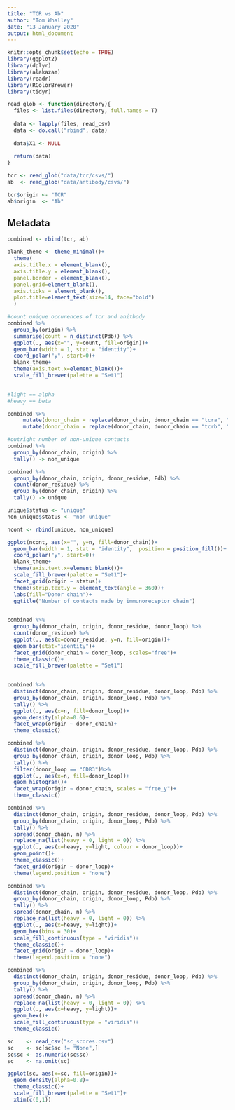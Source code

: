 ```yaml
---
title: "TCR vs Ab"
author: "Tom Whalley"
date: "13 January 2020"
output: html_document
---
```


```r
knitr::opts_chunk$set(echo = TRUE)
library(ggplot2)
library(dplyr)
library(alakazam)
library(readr)
library(RColorBrewer)
library(tidyr)
```

```r

read_glob <- function(directory){
  files <- list.files(directory, full.names = T)
  
  data <- lapply(files, read_csv)
  data <- do.call("rbind", data)
  
  data$X1 <- NULL
  
  return(data)
}

tcr <- read_glob("data/tcr/csvs/")
ab  <- read_glob("data/antibody/csvs/")

tcr$origin <- "TCR"
ab$origin  <- "Ab"
```

## Metadata

```r
combined <- rbind(tcr, ab)

blank_theme <- theme_minimal()+
  theme(
  axis.title.x = element_blank(),
  axis.title.y = element_blank(),
  panel.border = element_blank(),
  panel.grid=element_blank(),
  axis.ticks = element_blank(),
  plot.title=element_text(size=14, face="bold")
  )

#count unique occurences of tcr and anitbody
combined %>%
  group_by(origin) %>%
  summarise(count = n_distinct(Pdb)) %>%
  ggplot(., aes(x="", y=count, fill=origin))+
  geom_bar(width = 1, stat = "identity")+
  coord_polar("y", start=0)+
  blank_theme+
  theme(axis.text.x=element_blank())+
  scale_fill_brewer(palette = "Set1")
  
```

```r

#light == alpha
#heavy == beta

combined %>%
     mutate(donor_chain = replace(donor_chain, donor_chain == "tcra", "light")) %>% 
     mutate(donor_chain = replace(donor_chain, donor_chain == "tcrb", "heavy")) -> combined

#outright number of non-unique contacts
combined %>%
  group_by(donor_chain, origin) %>%
  tally() -> non_unique

combined %>%
  group_by(donor_chain, origin, donor_residue, Pdb) %>%
  count(donor_residue) %>%
  group_by(donor_chain, origin) %>%
  tally() -> unique

unique$status <- "unique"
non_unique$status <- "non-unique"

ncont <- rbind(unique, non_unique)

ggplot(ncont, aes(x="", y=n, fill=donor_chain))+
  geom_bar(width = 1, stat = "identity",  position = position_fill())+
  coord_polar("y", start=0)+
  blank_theme+
  theme(axis.text.x=element_blank())+
  scale_fill_brewer(palette = "Set1")+
  facet_grid(origin ~ status)+
  theme(strip.text.y = element_text(angle = 360))+
  labs(fill="Donor chain")+
  ggtitle("Number of contacts made by immunoreceptor chain")
  
```

```r
combined %>%
  group_by(donor_chain, origin, donor_residue, donor_loop) %>%
  count(donor_residue) %>%
  ggplot(., aes(x=donor_residue, y=n, fill=origin))+
  geom_bar(stat="identity")+
  facet_grid(donor_chain ~ donor_loop, scales="free")+
  theme_classic()+
  scale_fill_brewer(palette = "Set1")
  
```
```r
combined %>%
  distinct(donor_chain, origin, donor_residue, donor_loop, Pdb) %>%
  group_by(donor_chain, origin, donor_loop, Pdb) %>%
  tally() %>%
  ggplot(., aes(x=n, fill=donor_loop))+
  geom_density(alpha=0.6)+
  facet_wrap(origin ~ donor_chain)+
  theme_classic()

combined %>%
  distinct(donor_chain, origin, donor_residue, donor_loop, Pdb) %>%
  group_by(donor_chain, origin, donor_loop, Pdb) %>%
  tally() %>%
  filter(donor_loop == "CDR3")%>%
  ggplot(., aes(x=n, fill=donor_loop))+
  geom_histogram()+
  facet_wrap(origin ~ donor_chain, scales = "free_y")+
  theme_classic()
```

```r
combined %>%
  distinct(donor_chain, origin, donor_residue, donor_loop, Pdb) %>%
  group_by(donor_chain, origin, donor_loop, Pdb) %>%
  tally() %>%
  spread(donor_chain, n) %>%
  replace_na(list(heavy = 0, light = 0)) %>%
  ggplot(., aes(x=heavy, y=light, colour = donor_loop))+
  geom_point()+
  theme_classic()+
  facet_grid(origin ~ donor_loop)+
  theme(legend.position = "none")

combined %>%
  distinct(donor_chain, origin, donor_residue, donor_loop, Pdb) %>%
  group_by(donor_chain, origin, donor_loop, Pdb) %>%
  tally() %>%
  spread(donor_chain, n) %>%
  replace_na(list(heavy = 0, light = 0)) %>%
  ggplot(., aes(x=heavy, y=light))+
  geom_hex(bins = 30)+
  scale_fill_continuous(type = "viridis")+
  theme_classic()+
  facet_grid(origin ~ donor_loop)+
  theme(legend.position = "none")

combined %>%
  distinct(donor_chain, origin, donor_residue, donor_loop, Pdb) %>%
  group_by(donor_chain, origin, donor_loop, Pdb) %>%
  tally() %>%
  spread(donor_chain, n) %>%
  replace_na(list(heavy = 0, light = 0)) %>%
  ggplot(., aes(x=heavy, y=light))+
  geom_hex()+
  scale_fill_continuous(type = "viridis")+
  theme_classic()
```

```r
sc    <- read_csv("sc_scores.csv")
sc    <- sc[sc$sc != "None",]
sc$sc <- as.numeric(sc$sc)
sc    <- na.omit(sc)

ggplot(sc, aes(x=sc, fill=origin))+
  geom_density(alpha=0.8)+
  theme_classic()+
  scale_fill_brewer(palette = "Set1")+
  xlim(c(0,1))

```

```r

```
